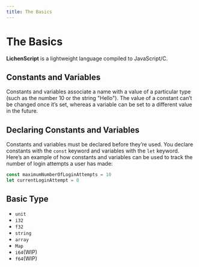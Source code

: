 ```yaml
---
title: The Basics
---
```


# The Basics

**LichenScript** is a lightweight language compiled to JavaScript/C.

## Constants and Variables
Constants and variables associate a name with a value of a particular type (such as the number 10 or the string "Hello"). The value of a constant can’t be changed once it’s set, whereas a variable can be set to a different value in the future.

## Declaring Constants and Variables

Constants and variables must be declared before they’re used.
You declare constants with the `const` keyword and variables with the `let` keyword.
Here’s an example of how constants and variables can be used to track the number of login attempts a user has made:

```js
const maximumNumberOfLoginAttempts = 10
let currentLoginAttempt = 0
```

## Basic Type

 - `unit`
 - `i32`
 - `f32`
 - `string`
 - `array`
 - `Map`
 - `i64`(WIP)
 - `f64`(WIP)
